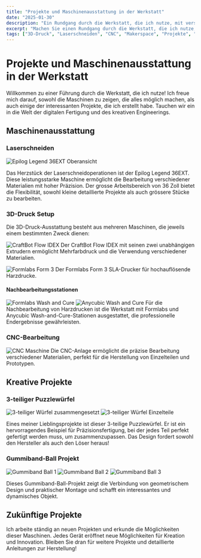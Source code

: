 ```yaml
---
title: "Projekte und Maschinenausstattung in der Werkstatt"
date: "2025-01-30"
description: "Ein Rundgang durch die Werkstatt, die ich nutze, mit verschiedenen Maschinen und kreativen Projekten, darunter 3D-Druck, Laserschneiden und CNC-Bearbeitung."
excerpt: "Machen Sie einen Rundgang durch die Werkstatt, die ich nutze, und entdecken Sie die verschiedenen Maschinen und kreativen Projekte, an denen ich arbeite - vom Laserschneiden über 3D-Druck bis zur CNC-Bearbeitung. Sehen Sie einige meiner Lieblingsprojekte, darunter einen 3-teiligen Puzzlewürfel und geometrische Gummiband-Konstruktionen."
tags: ["3D-Druck", "Laserschneiden", "CNC", "Makerspace", "Projekte", "Digitale Fertigung", "Prototyping", "Engineering"]
---
```


# Projekte und Maschinenausstattung in der Werkstatt

Willkommen zu einer Führung durch die Werkstatt, die ich nutze! Ich freue mich darauf, sowohl die Maschinen zu zeigen, die alles möglich machen, als auch einige der interessanten Projekte, die ich erstellt habe. Tauchen wir ein in die Welt der digitalen Fertigung und des kreativen Engineerings.

## Maschinenausstattung

### Laserschneiden
![Epilog Legend 36EXT Oberansicht](/images/workshop/epilog-legend-36ext-upper.jpg)

Das Herzstück der Laserschneidoperationen ist der Epilog Legend 36EXT. Diese leistungsstarke Maschine ermöglicht die Bearbeitung verschiedener Materialien mit hoher Präzision. Der grosse Arbeitsbereich von 36 Zoll bietet die Flexibilität, sowohl kleine detaillierte Projekte als auch grössere Stücke zu bearbeiten.

### 3D-Druck Setup

Die 3D-Druck-Ausstattung besteht aus mehreren Maschinen, die jeweils einem bestimmten Zweck dienen:

![CraftBot Flow IDEX](/images/workshop/craftbot-flow-idex.jpg)
Der CraftBot Flow IDEX mit seinen zwei unabhängigen Extrudern ermöglicht Mehrfarbdruck und die Verwendung verschiedener Materialien.

![Formlabs Form 3](/images/workshop/formlabs-3.jpg)
Der Formlabs Form 3 SLA-Drucker für hochauflösende Harzdrucke.

#### Nachbearbeitungsstationen
![Formlabs Wash and Cure](/images/workshop/formlabs-wash-cure.jpg)
![Anycubic Wash and Cure](/images/workshop/anycubic-wash-cure.jpg)
Für die Nachbearbeitung von Harzdrucken ist die Werkstatt mit Formlabs und Anycubic Wash-and-Cure-Stationen ausgestattet, die professionelle Endergebnisse gewährleisten.

### CNC-Bearbeitung
![CNC Maschine](/images/workshop/cnc-machine.jpg)
Die CNC-Anlage ermöglicht die präzise Bearbeitung verschiedener Materialien, perfekt für die Herstellung von Einzelteilen und Prototypen.

## Kreative Projekte

### 3-teiliger Puzzlewürfel
![3-teiliger Würfel zusammengesetzt](/images/workshop/cube-puzzle-assembled.jpg)
![3-teiliger Würfel Einzelteile](/images/workshop/cube-puzzle-parts.jpg)

Eines meiner Lieblingsprojekte ist dieser 3-teilige Puzzlewürfel. Er ist ein hervorragendes Beispiel für Präzisionsfertigung, bei der jedes Teil perfekt gefertigt werden muss, um zusammenzupassen. Das Design fordert sowohl den Hersteller als auch den Löser heraus!

### Gummiband-Ball Projekt
![Gummiband Ball 1](/images/workshop/elastic-ball-1.jpg)
![Gummiband Ball 2](/images/workshop/elastic-ball-2.jpg)
![Gummiband Ball 3](/images/workshop/elastic-ball-3.jpg)

Dieses Gummiband-Ball-Projekt zeigt die Verbindung von geometrischem Design und praktischer Montage und schafft ein interessantes und dynamisches Objekt.

## Zukünftige Projekte

Ich arbeite ständig an neuen Projekten und erkunde die Möglichkeiten dieser Maschinen. Jedes Gerät eröffnet neue Möglichkeiten für Kreation und Innovation. Bleiben Sie dran für weitere Projekte und detaillierte Anleitungen zur Herstellung! 